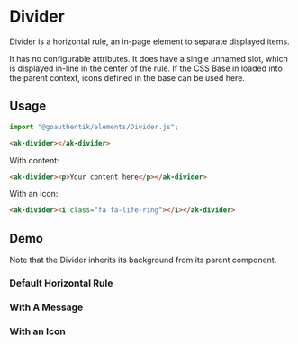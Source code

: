 

<Meta of={DividerStories} />

# Divider

Divider is a horizontal rule, an in-page element to separate displayed items.

It has no configurable attributes. It does have a single unnamed slot, which is displayed in-line in
the center of the rule. If the CSS Base in loaded into the parent context, icons defined in the base
can be used here.

## Usage

```Typescript
import "@goauthentik/elements/Divider.js";
```

```html
<ak-divider></ak-divider>
```

With content:

```html
<ak-divider><p>Your content here</p></ak-divider>
```

With an icon:

```html
<ak-divider><i class="fa fa-life-ring"></i></ak-divider>
```

## Demo

Note that the Divider inherits its background from its parent component.

### Default Horizontal Rule

<Story of={DividerStories.DefaultStory} />

### With A Message

<Story of={DividerStories.DividerWithSlottedContent} />

### With an Icon

<Story of={DividerStories.DividerWithSlottedIcon} />
